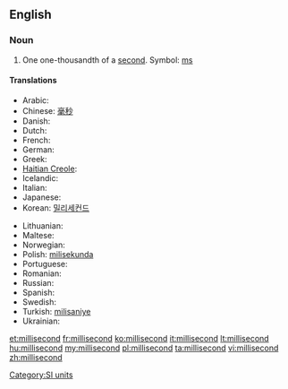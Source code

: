 ==English==

===Noun===
{{en-noun}}

# One one-thousandth of a [[second]]. Symbol: [[ms]]

====Translations====
{{trans-top|one one-thousandth of a second}}
* Arabic: {{t|ar|ميلي ثانية واحدة|tr=Myly Thānyh Wāḩdh|sc=Arab}}
* Chinese: [[毫秒]]
* Danish: {{t|da|millisekund}}
* Dutch: {{t-|nl|milliseconde|m}}
* French: {{t+|fr|milliseconde|f}}
* German: {{t+|de|Millisekunde|f}}
* Greek: {{t|el|μιλιδευτερόλεπτο|sc=Grek}}
* [[Haitian Creole]]: {{tø|ht|milisgond}}
* Icelandic: {{t|is|millísekúnda}}
* Italian: {{t+|it|millisecondo|m}}
* Japanese: {{t-|ja|ミリ秒}}
* Korean: [[밀리세컨드]]
{{trans-mid}}
* Lithuanian: {{t+|lt|milisekundė|f|xs=Lithuanian}}
* Maltese: {{t|mt|millisekonda}}
* Norwegian: {{t|no|millisekund|n}}
* Polish: [[milisekunda]] {{f}}
* Portuguese: {{t-|pt|milissegundo|m}}
* Romanian: {{t|ro|milisecundă|f}}
* Russian: {{t+|ru|миллисекунда|f}}
* Spanish: {{t+|es|milisegundo|m}}
* Swedish: {{t|sv|millisekund|c}}
* Turkish: [[milisaniye]]
* Ukrainian: {{t+|uk|мілісекунда|f|xs=Ukrainian}}
{{trans-bottom}}

[[Category:SI units]]

[[et:millisecond]]
[[fr:millisecond]]
[[ko:millisecond]]
[[it:millisecond]]
[[lt:millisecond]]
[[hu:millisecond]]
[[my:millisecond]]
[[pl:millisecond]]
[[ta:millisecond]]
[[vi:millisecond]]
[[zh:millisecond]]
